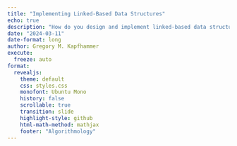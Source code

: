 ```yaml
---
title: "Implementing Linked-Based Data Structures"
echo: true
description: "How do you design and implement linked-based data structures in Python?"
date: "2024-03-11"
date-format: long
author: Gregory M. Kapfhammer
execute:
  freeze: auto
format:
  revealjs:
    theme: default
    css: styles.css
    monofont: Ubuntu Mono
    history: false
    scrollable: true
    transition: slide
    highlight-style: github
    html-math-method: mathjax
    footer: "Algorithmology"
---
```

